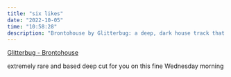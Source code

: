 ```yaml
---
title: "six likes"
date: "2022-10-05"
time: "10:58:28"
description: "Brontohouse by Glitterbug: a deep, dark house track that I love"
---
```


[Glitterbug - Brontohouse](https://www.youtube.com/watch?v=1LjQvMK2wNg)

extremely rare and based deep cut for you on this fine Wednesday morning
